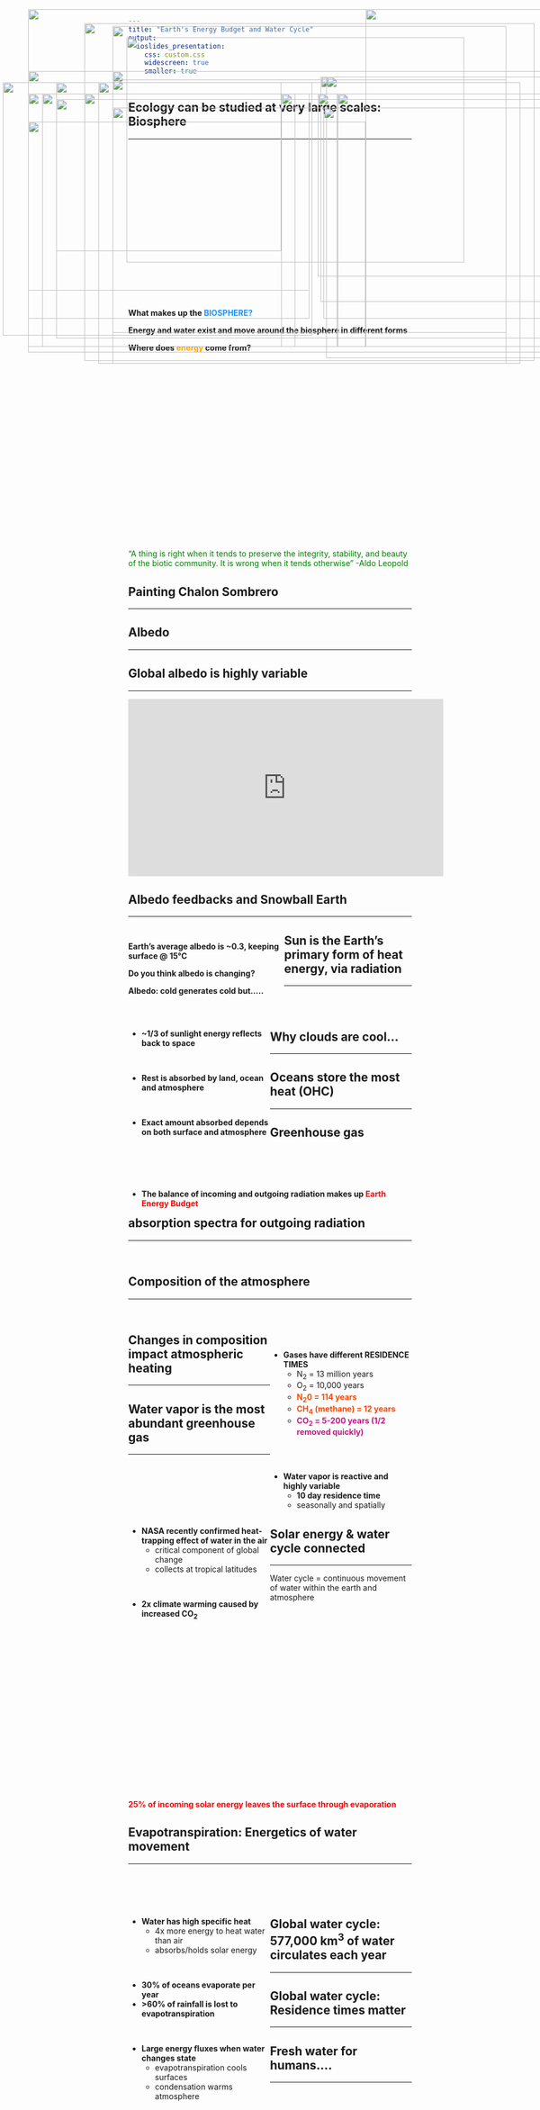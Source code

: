 ```yaml
---
title: "Earth's Energy Budget and Water Cycle"
output: 
  ioslides_presentation:
    css: custom.css
    widescreen: true
    smaller: true
---
```


## Ecology can be studied at very large scales: Biosphere
<hr>
<br/>
<br/>
<br/>
<br/>
<br/>
<br/>
<br/>
<br/>
<br/>
<br/>
<br/>
<br/>
<br/>
<br/>
<br/>
<br/>


**What makes up the <span style="color:dodgerblue">BIOSPHERE?</span>**
<br/>

**Energy and water exist and move around the biosphere in different forms**
<br/>

**Where does <span style="color:orange">energy</span> come from?**

<IMG STYLE="position:absolute; TOP:180px; LEFT:100px; WIDTH:400px; HEIGHT:300px" SRC="images/biosphere.jpg">

<IMG STYLE="position:absolute; TOP:170px; LEFT:570px; WIDTH:400px; HEIGHT:400px" SRC="images/biosphere2.jpg">

##

<IMG STYLE="position:absolute; TOP:100px; LEFT:225px; WIDTH:600px; HEIGHT:400px" SRC="images/ecology2.jpg">

<br/>
<br/>
<br/>
<br/>
<br/>
<br/>
<br/>
<br/>
<br/>
<br/>
<br/>
<br/>
<br/>
<br/>
<br/>
<br/>
<br/>
<br/>

<div class="centered"><span style="color:green">"A thing is right when it tends to preserve the integrity, stability, and beauty of the biotic community. It is wrong when it tends otherwise" -Aldo Leopold </span></div>

## Painting Chalon Sombrero
<hr>

<IMG STYLE="position:absolute; TOP:160px; LEFT:200px; WIDTH:700px; HEIGHT:500px" SRC="images/albedo_paint.jpg">

## Albedo
<hr>

<IMG STYLE="position:absolute; TOP:160px; LEFT:50px; WIDTH:1000px; HEIGHT:500px" SRC="images/albedo.png">

## Global albedo is highly variable
<hr>

<iframe width="560" height="315" src="https://www.youtube.com/embed/O0B8Yi7AZvQ" frameborder="0" allow="accelerometer; autoplay; encrypted-media; gyroscope; picture-in-picture" allowfullscreen></iframe>

## Albedo feedbacks and Snowball Earth
<hr>

<IMG STYLE="position:absolute; TOP:250px; LEFT:50px; WIDTH:500px; HEIGHT:300px" SRC="images/albedo3.jpg">

<IMG STYLE="position:absolute; TOP:170px; LEFT:580px; WIDTH:500px; HEIGHT:500px" SRC="images/snowball.jpg">

##

<div style="float: left; width: 55%;">

**Earth's average albedo is ~0.3, keeping surface @ 15°C**
<br/>

**Do you think albedo is changing?**
<br/>

**Albedo: cold generates cold but.....**

</div>

<IMG STYLE="position:absolute; TOP:250px; LEFT:50px; WIDTH:600px; HEIGHT:400px" SRC="images/greenland.png">

<IMG STYLE="position:absolute; TOP:50px; LEFT:650px; WIDTH:350px; HEIGHT:600px" SRC="images/albedo2.jpg">

## Sun is the Earth's primary form of heat energy, via radiation
<hr>
<br/>
<br/>

<div style="float: left; width: 50%;">

* **~1/3 of sunlight energy reflects back to space**

<br/>

* **Rest is absorbed by land, ocean and atmosphere**

<br/>

* **Exact amount absorbed depends on both surface and atmosphere**

</div>


<div style="float: left; width: 100%;">
<br/>
<br/>
<br/>

*  **The balance of incoming and outgoing radiation makes up <span style="color:red">Earth Energy Budget</span>**

</div>


<IMG STYLE="position:absolute; TOP:200px; LEFT:565px; WIDTH:500px; HEIGHT:325px" SRC="images/newradiation2.png">

##

<IMG STYLE="position:absolute; TOP:75px; LEFT:150px; WIDTH:800px; HEIGHT:600px" SRC="images/Radiationbalance.jpg">

## Why clouds are cool...
<hr>

<IMG STYLE="position:absolute; TOP:175px; LEFT:200px; WIDTH:700px; HEIGHT:500px" SRC="images/clouds.jpg">

## Oceans store the most heat (OHC)
<hr>

<IMG STYLE="position:absolute; TOP:200px; LEFT:50px; WIDTH:500px; HEIGHT:400px" SRC="images/schuckmann_budget_oceancapacity.png">

<IMG STYLE="position:absolute; TOP:200px; LEFT:600px; WIDTH:400px; HEIGHT:400px" SRC="images/schuckmann_budget.png">

##

<IMG STYLE="position:absolute; TOP:80px; LEFT:200px; WIDTH:700px; HEIGHT:600px" SRC="images/rad_balance.jpg">

##

<IMG STYLE="position:absolute; TOP:50px; LEFT:50px; WIDTH:1000px; HEIGHT:600px" SRC="images/2018GreenhouseEffect.png">

## Greenhouse gas absorption spectra for outgoing radiation
<hr>
<br />

<IMG STYLE="position:absolute; TOP:200px; LEFT:50px; WIDTH:550px; HEIGHT:450px" SRC="images/spectra2.png">

<IMG STYLE="position:absolute; TOP:200px; LEFT:500px; WIDTH:550px; HEIGHT:450px" SRC="images/spectra.png">

## Composition of the atmosphere
<hr>
<br/>

<IMG STYLE="position:absolute; TOP:180px; LEFT:5px; WIDTH:550px; HEIGHT:450px" SRC="images/air-composition.jpg">

<div style="float: right; width: 50%;">
<br/>

* **Gases have different RESIDENCE TIMES**
    + N<sub>2</sub> = 13 million years
    + O<sub>2</sub> = 10,000 years
    + <span style="color:orangered">**N<sub>2</sub>0 = 114 years</span>**
    + <span style="color:orangered">**CH<sub>4</sub> (methane) = 12 years</span>**
    + <span style="color:mediumvioletred">**CO<sub>2</sub> = 5-200 years (1/2 removed quickly)</span>**

<br/>
<br/>

* **Water vapor is reactive and highly variable**
    + **10 day residence time**
    + seasonally and spatially

</div>

## Changes in composition impact atmospheric heating
<hr>

<IMG STYLE="position:absolute; TOP:180px; LEFT:175px; WIDTH:750px; HEIGHT:500px" SRC="images/greenhouse-gas-potential.jpg">

## Water vapor is the most abundant greenhouse gas
<hr>
<br/>
<br/>
<br/>
<br/>
<br/>

<div style="float: left; width: 50%;">

* **NASA recently confirmed heat-trapping effect of water in the air**
    + critical component of global change
    + collects at tropical latitudes

<br/>

* **2x climate warming caused by increased CO<sub>2</sub>**
</div>

<IMG STYLE="position:absolute; TOP:225px; LEFT:575px; WIDTH:475px; HEIGHT:375px" SRC="images/watervapor_globe.jpg">

<!-- ## Water vapor feedback loop -->
<!-- <hr> -->
<!-- <br/> -->

<!-- <IMG STYLE="position:absolute; TOP:200px; LEFT:200px; WIDTH:700px; HEIGHT:500x" SRC="images/wv_feedback.gif"> -->

## Solar energy & water cycle connected
<hr>

<div class="centered">Water cycle = continuous movement of water within the earth and atmosphere</div>

<br/>
<br/>
<br/>
<br/>
<br/>
<br/>
<br/>
<br/>
<br/>
<br/>
<br/>
<br/>
<br/>
<br/>
<br/>
<br/>
<br/>
<br/>
<br/>

<div class="centered"><strong><span style="color:red">25% of incoming solar energy leaves the surface through evaporation</span></strong></div>

<IMG STYLE="position:absolute; TOP:225px; LEFT:200px; WIDTH:700px; HEIGHT:400px" SRC="images/Solar-Energy.jpg">

## Evapotranspiration: Energetics of water movement
<hr>
<br/>
<br/>
<br/>

<div style="float: left; width: 50%;">

* **Water has high specific heat**
    + 4x more energy to heat water than air
    + absorbs/holds solar energy

<br/>

* **30% of oceans evaporate per year**
* **>60% of rainfall is lost to evapotranspiration**

<br />

* **Large energy fluxes when water changes state**
    + evapotranspiration cools surfaces
    + condensation warms atmosphere

</div>

<IMG STYLE="position:absolute; TOP:200px; LEFT:600px; WIDTH:400px; HEIGHT:400px" SRC="images/evapotrans.png">

<!-- ## Evapotranspiration USA -->
<!-- <hr> -->

<!-- <IMG STYLE="position:absolute; TOP:180px; LEFT:150px; WIDTH:800px; HEIGHT:500px" SRC="images/evapotrans_usa.png"> -->

## Global water cycle: 577,000 km^3^ of water circulates each year
<hr>

<IMG STYLE="position:absolute; TOP:200px; LEFT:150px; WIDTH:800px; HEIGHT:450px" SRC="images/water_cycle.png">

## Global water cycle: Residence times matter
<hr>

<IMG STYLE="position:absolute; TOP:210px; LEFT:100px; WIDTH:900px; HEIGHT:425px" SRC="images/water_residence.png">

## Fresh water for humans....
<hr>

<IMG STYLE="position:absolute; TOP:200px; LEFT:75px; WIDTH:450px; HEIGHT:450px" SRC="images/waterpeople.png">

<IMG STYLE="position:absolute; TOP:200px; LEFT:600px; WIDTH:450px; HEIGHT:450px" SRC="images/water_sphere.jpg">

<!-- ## Changing water cycle -->
<!-- <hr> -->

<!-- <IMG STYLE="position:absolute; TOP:200px; LEFT:190px; WIDTH:700px; HEIGHT:500px" SRC="images/people_climate.jpg"> -->












